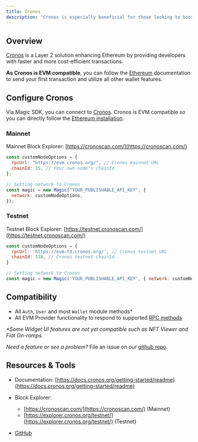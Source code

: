 ---
title: Cronos
description: "Cronos is especially beneficial for those looking to boost performance while maintaining the decentralized principles of Ethereum."
---

## Overview

[Cronos](https://cronos.org/) is a Layer 2 solution enhancing Ethereum by providing developers with faster and more cost-efficient transactions.

**As Cronos is EVM compatible**, you can follow the [Ethereum](/embedded-wallets/blockchains/ethereum/javascript) documentation to send your first transaction and utilize all other wallet features.

## Configure Cronos

Via Magic SDK, you can connect to [Cronos](https://cronos.org/). Cronos is EVM compatible so you can directly follow the [Ethereum installation](/embedded-wallets/blockchains/ethereum/javascript).

### Mainnet

Mainnet Block Explorer: [https://cronoscan.com/](https://cronoscan.com/)

```javascript JavaScript icon="square-js"
const customNodeOptions = {
  rpcUrl: "https://evm.cronos.org/", // Cronos mainnet URL
  chainId: 25, // Your own node's chainId
};

// Setting network to Cronos
const magic = new Magic("YOUR_PUBLISHABLE_API_KEY", {
  network: customNodeOptions,
});
```

### Testnet

Testnet Block Explorer: [https://testnet.cronoscan.com/](https://testnet.cronoscan.com/)

```javascript JavaScript icon="square-js"
const customNodeOptions = {
  rpcUrl: 'https://evm-t3.cronos.org/', // Cronos testnet URL
  chainId: 338, // Cronos testnet chainId
}

// Setting network to Cronos
const magic = new Magic('YOUR_PUBLISHABLE_API_KEY', { network: customNodeOptions });
```

## Compatibility

- All `Auth`, `User` and most `Wallet` module methods\*
- All EVM Provider functionality to respond to supported [RPC methods](/embedded-wallets/sdk/client-side/javascript#evm-rpc-methods)

_\*Some Widget UI features are not yet compatible such as NFT Viewer and Fiat On-ramps._

_Need a feature or see a problem?_ File an issue on our [github repo](https://github.com/magiclabs/magic-js).

## Resources & Tools

- Documentation: [https://docs.cronos.org/getting-started/readme](https://docs.cronos.org/getting-started/readme)
- Block Explorer:

  - [https://cronoscan.com/](https://cronoscan.com/) (Mainnet)
  - [https://explorer.cronos.org/testnet/](https://explorer.cronos.org/testnet/) (Testnet)

- [GitHub](https://github.com/magiclabs/example-cronos)
